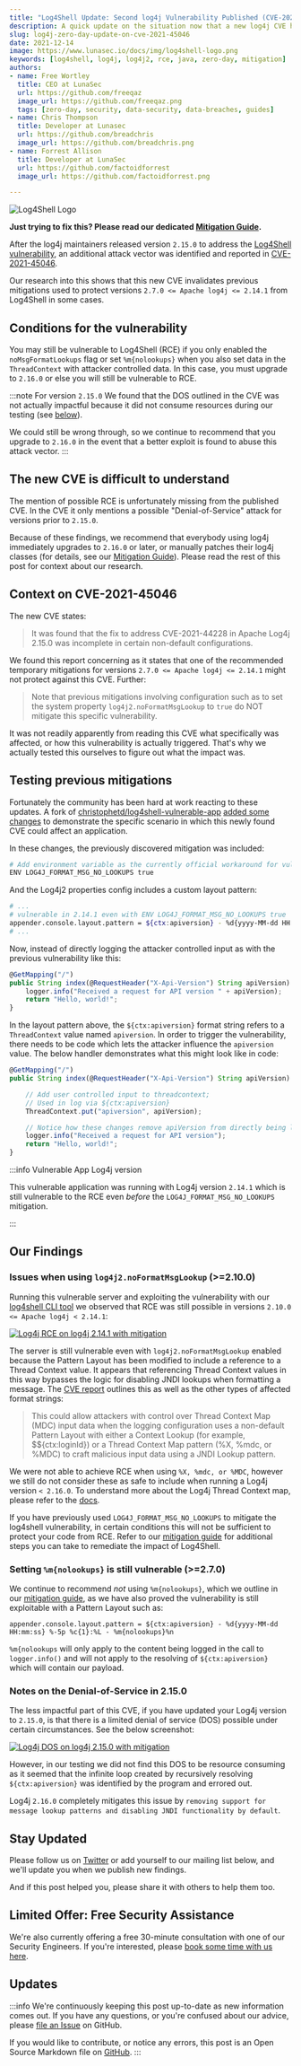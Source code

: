 ```yaml
---
title: "Log4Shell Update: Second log4j Vulnerability Published (CVE-2021-44228 + CVE-2021-45046)" 
description: A quick update on the situation now that a new log4j CVE has been created and patched in 2.16.0. We've done research and these are our findings.
slug: log4j-zero-day-update-on-cve-2021-45046
date: 2021-12-14
image: https://www.lunasec.io/docs/img/log4shell-logo.png
keywords: [log4shell, log4j, log4j2, rce, java, zero-day, mitigation]
authors:
- name: Free Wortley
  title: CEO at LunaSec
  url: https://github.com/freeqaz
  image_url: https://github.com/freeqaz.png
  tags: [zero-day, security, data-security, data-breaches, guides]
- name: Chris Thompson
  title: Developer at Lunasec
  url: https://github.com/breadchris
  image_url: https://github.com/breadchris.png
- name: Forrest Allison
  title: Developer at LunaSec
  url: https://github.com/factoidforrest
  image_url: https://github.com/factoidforrest.png

---
```

<!--
  ~ Copyright by LunaSec (owned by Refinery Labs, Inc)
  ~
  ~ Licensed under the Creative Commons Attribution-ShareAlike 4.0 International
  ~ (the "License"); you may not use this file except in compliance with the
  ~ License. You may obtain a copy of the License at
  ~
  ~ https://creativecommons.org/licenses/by-sa/4.0/legalcode
  ~
  ~ See the License for the specific language governing permissions and
  ~ limitations under the License.
  ~
-->

![Log4Shell Logo](https://www.lunasec.io/docs/img/log4shell-logo.png)

**Just trying to fix this? Please read our dedicated
[Mitigation Guide](https://www.lunasec.io/docs/blog/log4j-zero-day-mitigation-guide).**

After the log4j maintainers released version `2.15.0` to address the
[Log4Shell vulnerability](https://www.lunasec.io/docs/blog/log4j-zero-day/), an additional attack vector
was identified and reported in [CVE-2021-45046](https://cve.mitre.org/cgi-bin/cvename.cgi?name=CVE-2021-45046).

Our research into this shows that this new CVE invalidates previous mitigations used to protect versions
`2.7.0 <= Apache log4j <= 2.14.1` from Log4Shell in some cases.

## Conditions for the vulnerability

You may still be vulnerable to Log4Shell (RCE) if you only enabled the `noMsgFormatLookups` flag or set
`%m{nolookups}` when you also set data in the `ThreadContext` with attacker controlled data. In this case, you must
upgrade to `2.16.0` or else you will still be vulnerable to RCE.

:::note For version `2.15.0`
We found that the DOS outlined in the CVE was not actually impactful because it did not consume resources
during our testing (see [below](#notes-on-the-denial-of-service-in-2.15.0)).

We could still be wrong through, so we continue to recommend that you upgrade to `2.16.0` in the event that a better
exploit is found to abuse this attack vector.
:::

<!--truncate-->

## The new CVE is difficult to understand

The mention of possible RCE is unfortunately missing from the published CVE. In the CVE
it only mentions a possible "Denial-of-Service" attack for versions prior to `2.15.0`.

Because of these findings, we recommend that everybody using log4j immediately upgrades to `2.16.0` or later, or manually
patches their log4j classes (for details, see our
[Mitigation Guide](https://www.lunasec.io/docs/blog/log4j-zero-day-mitigation-guide)). Please read the rest of this post for context about
our research.

## Context on CVE-2021-45046

The new CVE states:

> It was found that the fix to address CVE-2021-44228 in Apache Log4j 2.15.0 was incomplete in certain non-default configurations.

We found this report concerning as it states that one of the recommended temporary mitigations for versions
`2.7.0 <= Apache log4j <= 2.14.1`
might not protect against this CVE. Further:

> Note that previous mitigations involving configuration such as to set the system property `log4j2.noFormatMsgLookup` to `true` do NOT mitigate this specific vulnerability.

It was not readily apparently from reading this CVE what specifically was affected, or how this vulnerability is actually
triggered. That's why we actually tested this ourselves to figure out what the impact was.

## Testing previous mitigations

Fortunately the community has been hard at work reacting to these updates. A fork of
[christophetd/log4shell-vulnerable-app](https://github.com/christophetd/log4shell-vulnerable-app)
[added some changes](https://github.com/kmindi/log4shell-vulnerable-app/commit/e539f7e9a0c81e2c580d63caff5f4eae14033f19)
to demonstrate the specific scenario in which this newly found CVE could affect an application.

In these changes, the previously discovered mitigation was included:

```bash
# Add environment variable as the currently official workaround for vulnerable versions of log4j2 (e.g. 2.14.1)
ENV LOG4J_FORMAT_MSG_NO_LOOKUPS true
```

And the Log4j2 properties config includes a custom layout pattern:

```bash
# ...
# vulnerable in 2.14.1 even with ENV LOG4J_FORMAT_MSG_NO_LOOKUPS true
appender.console.layout.pattern = ${ctx:apiversion} - %d{yyyy-MM-dd HH:mm:ss} %-5p %c{1}:%L - %m%n
# ...
```

Now, instead of directly logging the attacker controlled input as with the previous vulnerability like this:

```ts
@GetMapping("/")
public String index(@RequestHeader("X-Api-Version") String apiVersion) {
    logger.info("Received a request for API version " + apiVersion);
    return "Hello, world!";
}
```

In the layout pattern above, the `${ctx:apiversion}` format string refers to a `ThreadContext` value named `apiversion`.
In order to trigger the vulnerability, there needs to be code which lets the attacker influence the `apiversion` value.
The below handler demonstrates what this might look like in code:

```ts
@GetMapping("/")
public String index(@RequestHeader("X-Api-Version") String apiVersion) {

    // Add user controlled input to threadcontext;
    // Used in log via ${ctx:apiversion}
    ThreadContext.put("apiversion", apiVersion);

    // Notice how these changes remove apiVersion from directly being logged
    logger.info("Received a request for API version");
    return "Hello, world!";
}
```

:::info Vulnerable App Log4j version

This vulnerable application was running with Log4j version `2.14.1` which is still vulnerable to the RCE even
_before_ the `LOG4J_FORMAT_MSG_NO_LOOKUPS` mitigation.

:::

## Our Findings

### Issues when using `log4j2.noFormatMsgLookup` (>=2.10.0)

Running this vulnerable server and exploiting the vulnerability with our [log4shell CLI tool](https://github.com/lunasec-io/lunasec/tree/master/tools/log4shell)
we observed that RCE was still possible in versions `2.10.0 <= Apache log4j < 2.14.1`:

<a href="https://www.lunasec.io/docs/img/log4shell-CVE-2021-45046-exploitation-with-mitigation.png" target="_blank" rel="noopener">
  <img src="https://www.lunasec.io/docs/img/log4shell-CVE-2021-45046-exploitation-with-mitigation.png" alt="Log4j RCE on log4j 2.14.1 with mitigation" />
</a>

The server is still vulnerable even with `log4j2.noFormatMsgLookup` enabled because the Pattern Layout has been modified
to include a reference to a Thread Context value. It appears that referencing Thread Context values in this way bypasses
the logic for disabling JNDI lookups when formatting a message. The [CVE report](https://cve.mitre.org/cgi-bin/cvename.cgi?name=CVE-2021-45046)
outlines this as well as the other types of affected format strings:

> This could allow attackers with control over Thread Context Map (MDC) input data when the logging configuration uses
a non-default Pattern Layout with either a Context Lookup (for example, $${ctx:loginId}) or a Thread Context Map pattern
(%X, %mdc, or %MDC) to craft malicious input data using a JNDI Lookup pattern.

We were not able to achieve RCE when using `%X, %mdc, or %MDC`, however we still do not consider these as safe to include
when running a Log4j version `< 2.16.0`. To understand more about the Log4j Thread Context map, please refer to the [docs](https://logging.apache.org/log4j/2.x/manual/thread-context.html).

If you have previously used `LOG4J_FORMAT_MSG_NO_LOOKUPS` to mitigate the log4shell vulnerability, in certain conditions
this will not be sufficient to protect your code from RCE. Refer to our [mitigation guide](https://www.lunasec.io/docs/blog/log4j-zero-day-mitigation-guide)
for additional steps you can take to remediate the impact of Log4Shell.

### Setting `%m{nolookups}` is still vulnerable (>=2.7.0)

We continue to recommend _not_ using `%m{nolookups}`, which we outline in our [mitigation guide](https://www.lunasec.io/docs/blog/log4j-zero-day-mitigation-guide), as we have also
proved the vulnerability is still exploitable with a Pattern Layout such as:

```
appender.console.layout.pattern = ${ctx:apiversion} - %d{yyyy-MM-dd HH:mm:ss} %-5p %c{1}:%L - %m{nolookups}%n
```

`%m{nolookups` will only apply to the content being logged in the call to `logger.info()` and will not apply to the
resolving of `${ctx:apiversion}` which will contain our payload.

### Notes on the Denial-of-Service in 2.15.0

The less impactful part of this CVE, if you have updated your Log4j version to `2.15.0`, is that there is a limited
denial of service (DOS) possible under certain circumstances. See the below screenshot:

<a href="https://www.lunasec.io/docs/img/log4shell-CVE-2021-45046-dos-with-mitigation.png" target="_blank" rel="noopener">
  <img src="https://www.lunasec.io/docs/img/log4shell-CVE-2021-45046-dos-with-mitigation.png" alt="Log4j DOS on log4j 2.15.0 with mitigation" />
</a>

However, in our testing we did not find this DOS to be resource consuming as it seemed that the infinite loop created by recursively
resolving `${ctx:apiversion}` was identified by the program and errored out.

Log4j `2.16.0` completely mitigates this issue by `removing support for message lookup patterns and disabling JNDI functionality by default`.

## Stay Updated

Please follow us on [Twitter](https://twitter.com/LunaSecIO) or add yourself to our mailing list below, and we'll
update you when we publish new findings.

And if this post helped you, please share it with others to help them too.


<ContactForm/>

## Limited Offer: Free Security Assistance

We're also currently offering a free 30-minute consultation with one of our Security Engineers. If you're interested,
please [book some time with us here](https://lunasec.youcanbook.me/).

## Updates

:::info
We're continuously keeping this post up-to-date as new information comes out. If you have any questions, or you're
confused about our advice, please [file an Issue](https://github.com/lunasec-io/lunasec/issues) on GitHub.

If you would like to contribute, or notice any errors, this post is an Open Source Markdown file on
[GitHub](https://github.com/lunasec-io/lunasec/blob/master/docs/blog/2021-12-14-log4j-zero-day-update-on-CVE-2021-45046.mdx).
:::

